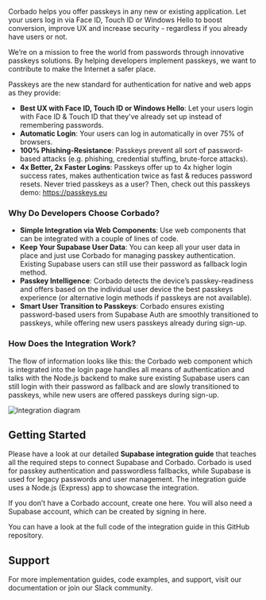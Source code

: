 Corbado helps you offer passkeys in any new or existing application. Let your users log in via Face ID, Touch ID or Windows Hello to boost conversion, improve UX and increase security - regardless if you already have users or not.

We’re on a mission to free the world from passwords through innovative passkeys solutions. By helping developers implement passkeys, we want to contribute to make the Internet a safer place.​ 

Passkeys are the new standard for authentication for native and web apps as they provide:

- **Best UX with Face ID, Touch ID or Windows Hello**: Let your users login with Face ID & Touch ID that they've already set up instead of remembering passwords.
- **Automatic Login**: Your users can log in automatically in over 75% of browsers.
- **100% Phishing-Resistance**: Passkeys prevent all sort of password-based attacks (e.g. phishing, credential stuffing, brute-force attacks).
- **4x Better, 2x Faster Logins**: Passkeys offer up to 4x higher login success rates, makes authentication twice as fast & reduces password resets.
 Never tried passkeys as a user? Then, check out this passkeys demo: https://passkeys.eu 

### Why Do Developers Choose Corbado?

- **Simple Integration via Web Components**: Use web components that can be integrated with a couple of lines of code.
- **Keep Your Supabase User Data**: You can keep all your user data in place and just use Corbado for managing passkey authentication. Existing Supabase users can still use their password as fallback login method.
- **Passkey Intelligence**: Corbado detects the device’s passkey-readiness and offers based on the individual user device the best passkeys experience (or alternative login methods if passkeys are not available).
- **Smart User Transition to Passkeys**: Corbado ensures existing password-based users from Supabase Auth are smoothly transitioned to passkeys, while offering new users passkeys already during sign-up.

### How Does the Integration Work?

The flow of information looks like this: the Corbado web component which is integrated into the login page handles all means of authentication and talks with the Node.js backend to make sure existing Supabase users can still login with their password as fallback and are slowly transitioned to passkeys, while new users are offered passkeys during sign-up.

![Integration diagram](https://obuldanrptloktxcffvn.supabase.co/storage/v1/object/public/images/integrations/corbado/corbado_info.png)

## Getting Started

Please have a look at our detailed **Supabase integration guide** that teaches all the required steps to connect Supabase and Corbado. Corbado is used for passkey authentication and passwordless fallbacks, while Supabase is used for legacy passwords and user management. The integration guide uses a Node.js (Express) app to showcase the integration.

If you don’t have a Corbado account, create one here. You will also need a Supabase account, which can be created by signing in here.

You can have a look at the full code of the integration guide in this GitHub repository.

## Support

For more implementation guides, code examples, and support, visit our documentation or join our Slack community.